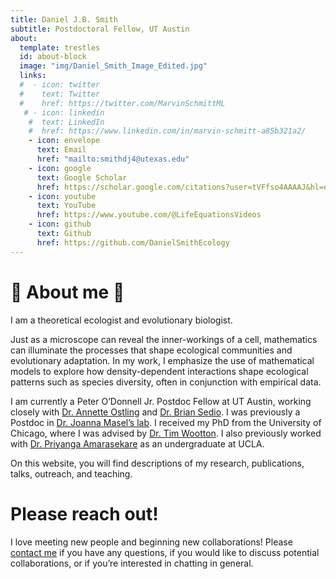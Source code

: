 ---
title: Daniel J.B. Smith
subtitle: Postdoctoral Fellow, UT Austin
about:
  template: trestles
  id: about-block
  image: "img/Daniel_Smith_Image_Edited.jpg"
  links:
  #  - icon: twitter
  #    text: Twitter
  #    href: https://twitter.com/MarvinSchmittML
   # - icon: linkedin
    #  text: LinkedIn
    #  href: https://www.linkedin.com/in/marvin-schmitt-a85b321a2/
    - icon: envelope
      text: Email
      href: "mailto:smithdj4@utexas.edu"  
    - icon: google
      text: Google Scholar
      href: https://scholar.google.com/citations?user=tVFfso4AAAAJ&hl=en  
    - icon: youtube
      text: YouTube
      href: https://www.youtube.com/@LifeEquationsVideos
    - icon: github
      text: Github
      href: https://github.com/DanielSmithEcology
---
# 🌳 About me 🌱

I am a theoretical ecologist and evolutionary biologist. 

Just as a microscope can reveal the inner-workings of a cell, mathematics can illuminate the processes that shape ecological communities and evolutionary adaptation. In my work, I emphasize the use of mathematical models to explore how density-dependent interactions shape ecological patterns such as species diversity, often in conjunction with empirical data. 

I am currently a Peter O'Donnell Jr. Postdoc Fellow at UT Austin, working closely with [Dr. Annette Ostling](https://sites.google.com/utexas.edu/ostlinglab/home?authuser=0) and [Dr. Brian Sedio](http://briansedio.weebly.com/). I was previously a Postdoc in [Dr. Joanna Masel's lab](https://www.masellab.org/people/joanna-masel). I received my PhD from the University of Chicago, where I was advised by [Dr. Tim Wootton](https://voices.uchicago.edu/woottonlab/). I also previously worked with [Dr. Priyanga Amarasekare ](https://faculty.eeb.ucla.edu/amarasekare/index.html) as an undergraduate at UCLA. 

On this website, you will find descriptions of my research, publications, talks, outreach, and teaching. 

# Please reach out! 

I love meeting new people and beginning new collaborations! Please [contact me](mailto:smithdj4@utexas.edu) if you have any questions, if you would like to discuss potential collaborations, or if you're interested in chatting in general. 


